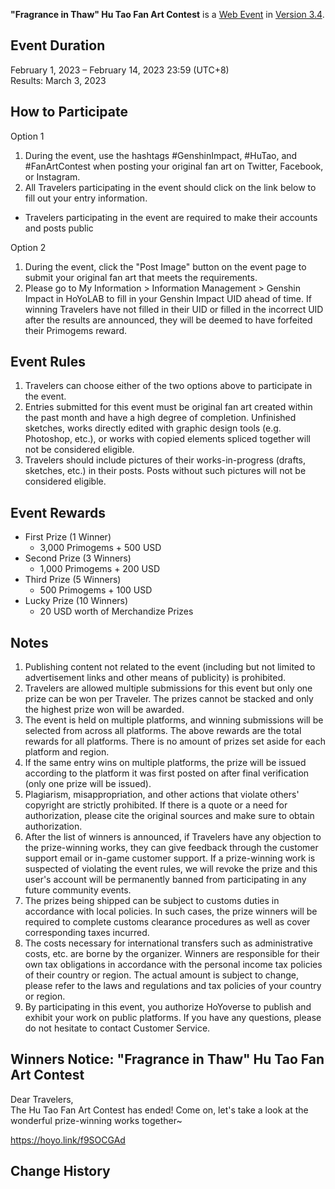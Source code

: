 {{Event
|name              = "Fragrance in Thaw" Hu Tao Fan Art Contest 2023-02-01
|image             = Fragrance in Thaw Hu Tao Fan Art Contest 2023-02-01.png
|type              = Web
|group             = Submission
|group2            = Fanart
|time_known        = yes
|time_start        = 2023-02-01 12:00:00
|time_start_offset = GMT+8
|time_end          = 2023-02-14 23:59:59
|time_end_offset   = GMT+8
|link              = https://www.hoyolab.com/contribution/224
}}
{{Description|Dear Travelers,<br>Hu Tao's Fan Art Contest has begun! Get your drawing tools ready, and come participate~}}
'''"Fragrance in Thaw" Hu Tao Fan Art Contest''' is a [[Web Event]] in [[Version 3.4]].

==Event Duration==
February 1, 2023 – February 14, 2023 23:59 (UTC+8)<br>
Results: March 3, 2023

==How to Participate==
;Option 1
# During the event, use the hashtags #GenshinImpact, #HuTao, and #FanArtContest when posting your original fan art on Twitter, Facebook, or Instagram.
# All Travelers participating in the event should click on the link below to fill out your entry information.
*Travelers participating in the event are required to make their accounts and posts public

;Option 2
# During the event, click the "Post Image" button on the event page to submit your original fan art that meets the requirements.
# Please go to My Information > Information Management > Genshin Impact in HoYoLAB to fill in your Genshin Impact UID ahead of time. If winning Travelers have not filled in their UID or filled in the incorrect UID after the results are announced, they will be deemed to have forfeited their Primogems reward.

==Event Rules==
# Travelers can choose either of the two options above to participate in the event.
# Entries submitted for this event must be original fan art created within the past month and have a high degree of completion. Unfinished sketches, works directly edited with graphic design tools (e.g. Photoshop, etc.), or works with copied elements spliced together will not be considered eligible.
# Travelers should include pictures of their works-in-progress (drafts, sketches, etc.) in their posts. Posts without such pictures will not be considered eligible.

==Event Rewards==
* First Prize (1 Winner)
** 3,000 Primogems + 500 USD
* Second Prize (3 Winners)
** 1,000 Primogems + 200 USD
* Third Prize (5 Winners)
** 500 Primogems + 100 USD
* Lucky Prize (10 Winners)
** 20 USD worth of Merchandize Prizes

==Notes==
# Publishing content not related to the event (including but not limited to advertisement links and other means of publicity) is prohibited.
# Travelers are allowed multiple submissions for this event but only one prize can be won per Traveler. The prizes cannot be stacked and only the highest prize won will be awarded.
# The event is held on multiple platforms, and winning submissions will be selected from across all platforms. The above rewards are the total rewards for all platforms. There is no amount of prizes set aside for each platform and region.
# If the same entry wins on multiple platforms, the prize will be issued according to the platform it was first posted on after final verification (only one prize will be issued).
# Plagiarism, misappropriation, and other actions that violate others' copyright are strictly prohibited. If there is a quote or a need for authorization, please cite the original sources and make sure to obtain authorization.
# After the list of winners is announced, if Travelers have any objection to the prize-winning works, they can give feedback through the customer support email or in-game customer support. If a prize-winning work is suspected of violating the event rules, we will revoke the prize and this user's account will be permanently banned from participating in any future community events.
# The prizes being shipped can be subject to customs duties in accordance with local policies. In such cases, the prize winners will be required to complete customs clearance procedures as well as cover corresponding taxes incurred.
# The costs necessary for international transfers such as administrative costs, etc. are borne by the organizer. Winners are responsible for their own tax obligations in accordance with the personal income tax policies of their country or region. The actual amount is subject to change, please refer to the laws and regulations and tax policies of your country or region.
# By participating in this event, you authorize HoYoverse to publish and exhibit your work on public platforms. If you have any questions, please do not hesitate to contact Customer Service.

==Winners Notice: "Fragrance in Thaw" Hu Tao Fan Art Contest==
Dear Travelers,<br>The Hu Tao Fan Art Contest has ended! Come on, let's take a look at the wonderful prize-winning works together~

https://hoyo.link/f9SOCGAd

==Change History==
{{Change History|3.4}}